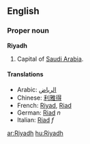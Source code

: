 ==English==

===Proper noun===
'''Riyadh'''

# Capital of [[Saudi Arabia]].

====Translations====
*Arabic: [[الرياض]]
*Chinese: [[利雅得]]
*French: [[Riyad]], [[Riad]]
*German: [[Riad]] ''n''
*Italian: [[Riad]] ''f''

[[ar:Riyadh]]
[[hu:Riyadh]]